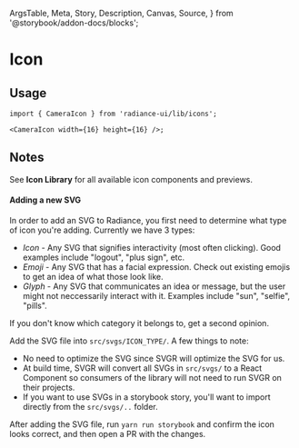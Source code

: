   ArgsTable,
  Meta,
  Story,
  Description,
  Canvas,
  Source,
} from '@storybook/addon-docs/blocks';


<Meta title="Icon" />

# Icon

## Usage

```tsx
import { CameraIcon } from 'radiance-ui/lib/icons';

<CameraIcon width={16} height={16} />;
```

<Canvas>
  <Story story={IconStories.WithControls} />
</Canvas>

<ArgsTable of={IconStories.MockIcon} />

<Canvas>
  <Story story={IconStories.IconLibrary} />
</Canvas>

## Notes

See **Icon Library** for all available icon components and previews.

#### Adding a new SVG

In order to add an SVG to Radiance, you first need to determine what type
of icon you're adding. Currently we have 3 types:

- _Icon_ - Any SVG that signifies interactivity (most often clicking).
  Good examples include "logout", "plus sign", etc.
- _Emoji_ - Any SVG that has a facial expression. Check out existing
  emojis to get an idea of what those look like.
- _Glyph_ - Any SVG that communicates an idea or message, but the user
  might not neccessarily interact with it. Examples include "sun",
  "selfie", "pills".

If you don't know which category it belongs to, get a second opinion.

Add the SVG file into `src/svgs/ICON_TYPE/`. A few things to note:

- No need to optimize the SVG since SVGR will optimize the SVG for us.
- At build time, SVGR will convert all SVGs in `src/svgs/` to a React
  Component so consumers of the library will not need to run SVGR on
  their projects.
- If you want to use SVGs in a storybook story, you'll want to import
  directly from the `src/svgs/..` folder.

After adding the SVG file, run `yarn run storybook` and confirm the icon
looks correct, and then open a PR with the changes.
